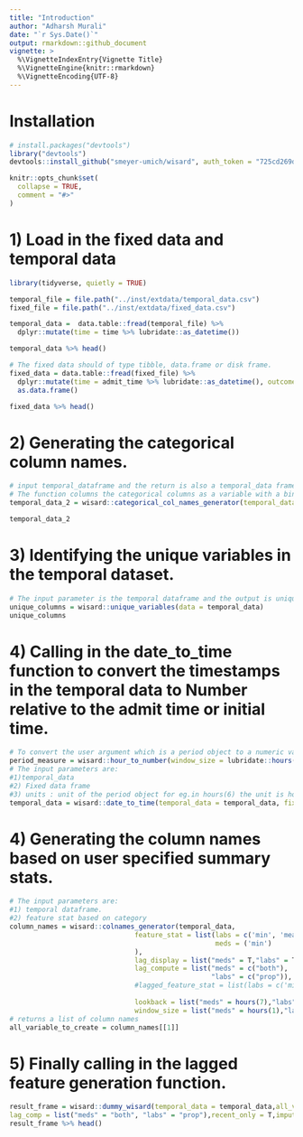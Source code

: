 ```yaml
---
title: "Introduction"
author: "Adharsh Murali"
date: "`r Sys.Date()`"
output: rmarkdown::github_document
vignette: >
  %\VignetteIndexEntry{Vignette Title}
  %\VignetteEngine{knitr::rmarkdown}
  %\VignetteEncoding{UTF-8}
---
```


# Installation

```r

# install.packages("devtools")
library("devtools")
devtools::install_github("smeyer-umich/wisard", auth_token = "725cd269dcfd0b64fdeb5aa51a3e0a52193fdd3c")
```


```r
knitr::opts_chunk$set(
  collapse = TRUE,
  comment = "#>"
)

```

# 1) Load in the fixed data and temporal data

```r
library(tidyverse, quietly = TRUE)

temporal_file = file.path("../inst/extdata/temporal_data.csv")
fixed_file = file.path("../inst/extdata/fixed_data.csv")

temporal_data =  data.table::fread(temporal_file) %>% 
  dplyr::mutate(time = time %>% lubridate::as_datetime())

temporal_data %>% head()

# The fixed data should of type tibble, data.frame or disk frame.
fixed_data = data.table::fread(fixed_file) %>% 
  dplyr::mutate(time = admit_time %>% lubridate::as_datetime(), outcome = outcome %>% lubridate::as_datetime()) %>% 
  as.data.frame()

fixed_data %>% head()

```

# 2) Generating the categorical column names. 

```r
# input temporal_dataframe and the return is also a temporal_data frame.
# The function columns the categorical columns as a variable with a binary value.
temporal_data_2 = wisard::categorical_col_names_generator(temporal_data = temporal_data)

temporal_data_2
```

# 3) Identifying the unique variables in the temporal dataset.

```r
# The input parameter is the temporal dataframe and the output is unique variables and their categories
unique_columns = wisard::unique_variables(data = temporal_data)
unique_columns
```

# 4) Calling in the date_to_time function to convert the timestamps in the temporal data to Number relative to the admit time or initial time.

```r
# To convert the user argument which is a period object to a numeric value. It returns a list of values.
period_measure = wisard::hour_to_number(window_size = lubridate::hours(6),lookback = lubridate::hours(48),lookahead = lubridate::hours(48),step = hours(3))
# The input parameters are:
#1)temporal_data
#2) Fixed data frame
#3) units : unit of the period object for eg.in hours(6) the unit is hours and seconds(6) unit is seconds.
temporal_data = wisard::date_to_time(temporal_data = temporal_data, fixed_data = fixed_data, units = period_measure$units)
```

# 4) Generating the column names based on user specified summary stats.

```r
# The input parameters are:
#1) temporal dataframe.
#2) feature stat based on category
column_names = wisard::colnames_generator(temporal_data,
                               feature_stat = list(labs = c('min', 'mean', 'max'),
                                                   meds = ('min')
                               ),
                               lag_display = list("meds" = T,"labs" = T),
                               lag_compute = list("meds" = c("both"),
                                                  "labs" = c("prop")),
                               #lagged_feature_stat = list(labs = c('min', 'mean')),
                               
                               lookback = list("meds" = hours(7),"labs" = hours(48)),
                               window_size = list("meds" = hours(1),"labs" = hours(6)) )
# returns a list of column names
all_variable_to_create = column_names[[1]]
```


# 5) Finally calling in the lagged feature generation function.

```r

result_frame = wisard::dummy_wisard(temporal_data = temporal_data,all_variable_to_create = all_variable_to_create,lag_variable_to_create = lag_variable_to_create,window_size = period_measure$window_size,outcome_var = NULL,outcome_stat = list("min"),lookahead = period_measure$lookahead,lookback = period_measure$lookback,step = period_measure$step,lag_display = list("meds" = T,"labs" = T),
lag_comp = list("meds" = "both", "labs" = "prop"),recent_only = T,impute = T)
result_frame %>% head()
```
